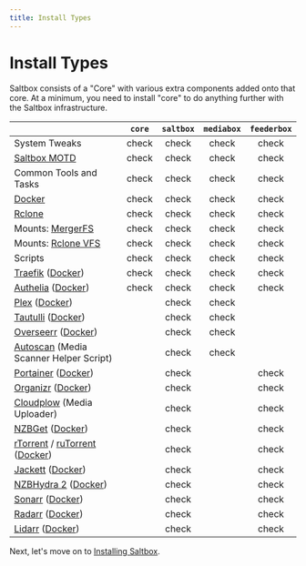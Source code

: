 ```yaml
---
title: Install Types
---
```



# Install Types

Saltbox consists of a "Core" with various extra components added onto that core.  At a minimum, you need to install "core" to do anything further with the Saltbox infrastructure.

|                                                                                                                                                                    |       `core`       |     `saltbox`      |     `mediabox`     |    `feederbox`     |
|:-------------------------------------------------------------------------------------------------------------------------------------------------------------------|:------------------:|:------------------:|:------------------:|:------------------:|
| System Tweaks                                                                                                                                                      | <Icon>check</Icon> | <Icon>check</Icon> | <Icon>check</Icon> | <Icon>check</Icon> |
| [Saltbox MOTD](https://github.com/saltyorg/motd)                                                                                                                   | <Icon>check</Icon> | <Icon>check</Icon> | <Icon>check</Icon> | <Icon>check</Icon> |
| Common Tools and Tasks                                                                                                                                             | <Icon>check</Icon> | <Icon>check</Icon> | <Icon>check</Icon> | <Icon>check</Icon> |
| [Docker](https://www.docker.com/community-edition)                                                                                                                 | <Icon>check</Icon> | <Icon>check</Icon> | <Icon>check</Icon> | <Icon>check</Icon> |
| [Rclone](https://rclone.org)                                                                                                                                       | <Icon>check</Icon> | <Icon>check</Icon> | <Icon>check</Icon> | <Icon>check</Icon> |
| Mounts: [MergerFS](https://github.com/trapexit/mergerfs)                                                                                                           | <Icon>check</Icon> | <Icon>check</Icon> | <Icon>check</Icon> | <Icon>check</Icon> |
| Mounts: [Rclone VFS](https://rclone.org/commands/rclone_mount/#vfs-virtual-file-system)                                                                            | <Icon>check</Icon> | <Icon>check</Icon> | <Icon>check</Icon> | <Icon>check</Icon> |
| Scripts                                                                                                                                                            | <Icon>check</Icon> | <Icon>check</Icon> | <Icon>check</Icon> | <Icon>check</Icon> |
| [Traefik](https://traefik.io/traefik/) ([Docker](https://hub.docker.com/_/traefik/))                                                                               | <Icon>check</Icon> | <Icon>check</Icon> | <Icon>check</Icon> | <Icon>check</Icon> |
| [Authelia](https://www.authelia.com/) ([Docker](https://hub.docker.com/r/authelia/authelia))                                                                       | <Icon>check</Icon> | <Icon>check</Icon> | <Icon>check</Icon> | <Icon>check</Icon> |
| [Plex](https://www.plex.tv) ([Docker](https://github.com/plexinc/pms-docker))                                                                                      |                    | <Icon>check</Icon> | <Icon>check</Icon> |                    |
| [Tautulli](http://tautulli.com/) ([Docker](https://github.com/Tautulli/Tautulli-Docker))                                                                           |                    | <Icon>check</Icon> | <Icon>check</Icon> |                    |
| [Overseerr](https://docs.overseerr.dev/)  ([Docker](https://github.com/sct/overseerr))                                                                             |                    | <Icon>check</Icon> | <Icon>check</Icon> |                    |
| [Autoscan](https://github.com/Cloudbox/autoscan) (Media Scanner Helper Script)                                                                                     |                    | <Icon>check</Icon> | <Icon>check</Icon> |                    |
| [Portainer](https://portainer.io) ([Docker](https://hub.docker.com/r/portainer/portainer/))                                                                        |                    | <Icon>check</Icon> |                    | <Icon>check</Icon> |
| [Organizr](https://github.com/causefx/Organizr) ([Docker](https://github.com/linuxserver/docker-organizr))                                                         |                    | <Icon>check</Icon> |                    | <Icon>check</Icon> |
| [Cloudplow](https://github.com/l3uddz/cloudplow) (Media Uploader)                                                                                                  |                    | <Icon>check</Icon> |                    | <Icon>check</Icon> |
| [NZBGet](https://nzbget.net) ([Docker](https://github.com/hotio/docker-nzbget))                                                                                    |                    | <Icon>check</Icon> |                    | <Icon>check</Icon> |
| [rTorrent](https://github.com/rakshasa/rtorrent) / [ruTorrent](https://github.com/Novik/ruTorrent) ([Docker](https://github.com/horjulf/docker-rutorrent-autodl))  |                    | <Icon>check</Icon> |                    | <Icon>check</Icon> |
| [Jackett](https://github.com/Jackett/Jackett) ([Docker](https://github.com/hotio/docker-jackett))                                                                  |                    | <Icon>check</Icon> |                    | <Icon>check</Icon> |
| [NZBHydra 2](https://github.com/theotherp/nzbhydra2) ([Docker](https://github.com/hotio/docker-nzbhydra2))                                                         |                    | <Icon>check</Icon> |                    | <Icon>check</Icon> |
| [Sonarr](https://sonarr.tv) ([Docker](https://github.com/hotio/docker-sonarr))                                                                                     |                    | <Icon>check</Icon> |                    | <Icon>check</Icon> |
| [Radarr](https://radarr.video) ([Docker](https://github.com/hotio/docker-radarr))                                                                                  |                    | <Icon>check</Icon> |                    | <Icon>check</Icon> |
| [Lidarr](https://lidarr.audio) ([Docker](https://github.com/hotio/docker-lidarr))                                                                                  |                    | <Icon>check</Icon> |                    | <Icon>check</Icon> |

Next, let's move on to [Installing Saltbox](/saltbox/install).
